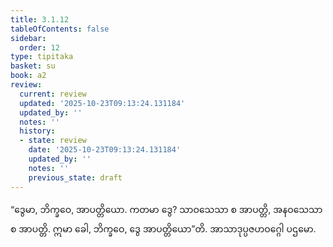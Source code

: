 ```yaml
---
title: 3.1.12
tableOfContents: false
sidebar:
  order: 12
type: tipitaka
basket: su
book: a2
review:
  current: review
  updated: '2025-10-23T09:13:24.131184'
  updated_by: ''
  notes: ''
  history:
  - state: review
    date: '2025-10-23T09:13:24.131184'
    updated_by: ''
    notes: ''
    previous_state: draft
---
```



<ReviewStatus review={frontmatter.review} showDetails={true} />

<HypothesisAnnotation frontmatter={frontmatter} />

<DynamicBreadcrumb />

<Division number="130" book="a2" e="ch" v="15" p="87">

<Paragraph number="215" book="a2">
“ဒွေမာ, ဘိက္ခဝေ, အာပတ္တိယော. ကတမာ ဒွေ? သာဝသေသာ စ အာပတ္တိ, အနဝသေသာ စ အာပတ္တိ. ဣမာ ခေါ, ဘိက္ခဝေ, ဒွေ အာပတ္တိယော”တိ.

</Paragraph>
</Division>

<Paragraph number="216" type="center" book="a2">
အာသာဒုပ္ပဇဟဝဂ္ဂေါ ပဌမော.
</Paragraph>